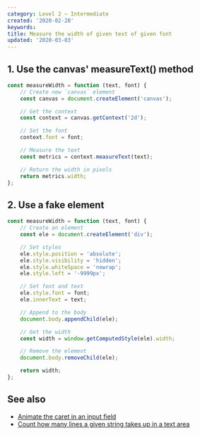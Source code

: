 ```yaml
---
category: Level 2 — Intermediate
created: '2020-02-28'
keywords:
title: Measure the width of given text of given font
updated: '2020-03-03'
---
```


## 1. Use the canvas' measureText() method

```js
const measureWidth = function (text, font) {
    // Create new `canvas` element
    const canvas = document.createElement('canvas');

    // Get the context
    const context = canvas.getContext('2d');

    // Set the font
    context.font = font;

    // Measure the text
    const metrics = context.measureText(text);

    // Return the width in pixels
    return metrics.width;
};
```

## 2. Use a fake element

```js
const measureWidth = function (text, font) {
    // Create an element
    const ele = document.createElement('div');

    // Set styles
    ele.style.position = 'absolute';
    ele.style.visibility = 'hidden';
    ele.style.whiteSpace = 'nowrap';
    ele.style.left = '-9999px';

    // Set font and text
    ele.style.font = font;
    ele.innerText = text;

    // Append to the body
    document.body.appendChild(ele);

    // Get the width
    const width = window.getComputedStyle(ele).width;

    // Remove the element
    document.body.removeChild(ele);

    return width;
};
```

## See also

-   [Animate the caret in an input field](https://phuoc.ng/collection/css-animation/animate-the-caret-in-an-input-field/)
-   [Count how many lines a given string takes up in a text area](https://phuoc.ng/collection/html-dom/count-how-many-lines-a-given-string-takes-up-in-a-text-area/)
